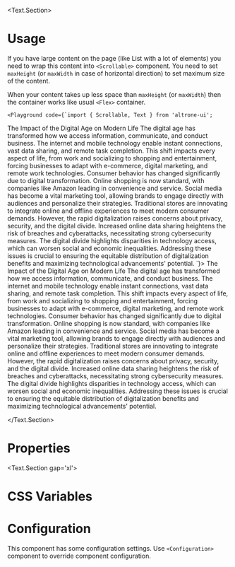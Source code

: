 
<BluePrint title="Scrollable" description="This component is used to display large content inside a container with scrollbars" />

<Text.Section>
# Usage

  If you have large content on the page (like List with a lot of elements) you need to wrap this content into `<Scrollable>` component.
  You need to set `maxHeight` (or `maxWidth` in case of horizontal direction) to set maximum size of the content.

  When your content takes up less space than `maxHeight` (or `maxWidth`) then the container works like usual `<Flex>` container.

    <Playground code={`import { Scrollable, Text } from 'altrone-ui';

<Scrollable maxHeight="300px">
  <Text>
    <Text.Heading role="heading">The Impact of the Digital Age on Modern Life</Text.Heading>
    <Text.Paragraph>
      The digital age has transformed how we <Text.Inline highlighted>access information</Text.Inline>, <Text.Inline highlighted>communicate</Text.Inline>, and <Text.Inline highlighted>conduct business</Text.Inline>. The internet and mobile technology enable instant connections, vast data sharing, and remote task completion. This shift impacts every aspect of life, from work and socializing to shopping and entertainment, forcing businesses to adapt with e-commerce, digital marketing, and remote work technologies.
    </Text.Paragraph>
    <Text.Paragraph>
      Consumer behavior has changed significantly due to digital transformation. Online shopping is now standard, with companies like Amazon leading in convenience and service. Social media has become a vital marketing tool, allowing brands to engage directly with audiences and personalize their strategies. Traditional stores are innovating to integrate online and offline experiences to meet modern consumer demands.
    </Text.Paragraph>
    <Text.Paragraph>
      However, the rapid digitalization raises concerns about privacy, security, and the digital divide. Increased online data sharing heightens the risk of breaches and cyberattacks, necessitating strong cybersecurity measures. The digital divide highlights disparities in technology access, which can worsen social and economic inequalities. Addressing these issues is crucial to ensuring the equitable distribution of digitalization benefits and maximizing technological advancements' potential.
    </Text.Paragraph>
  </Text>
</Scrollable>
`}>
      <Text>
        <Text.Heading role="heading">The Impact of the Digital Age on Modern Life</Text.Heading>
        <Text.Paragraph>
          The digital age has transformed how we <Text.Inline highlighted>access information</Text.Inline>, <Text.Inline highlighted>communicate</Text.Inline>, and <Text.Inline highlighted>conduct business</Text.Inline>. The internet and mobile technology enable instant connections, vast data sharing, and remote task completion. This shift impacts every aspect of life, from work and socializing to shopping and entertainment, forcing businesses to adapt with e-commerce, digital marketing, and remote work technologies.
        </Text.Paragraph>
        <Text.Paragraph>
          Consumer behavior has changed significantly due to digital transformation. Online shopping is now standard, with companies like Amazon leading in convenience and service. Social media has become a vital marketing tool, allowing brands to engage directly with audiences and personalize their strategies. Traditional stores are innovating to integrate online and offline experiences to meet modern consumer demands.
        </Text.Paragraph>
        <Text.Paragraph>
          However, the rapid digitalization raises concerns about privacy, security, and the digital divide. Increased online data sharing heightens the risk of breaches and cyberattacks, necessitating strong cybersecurity measures. The digital divide highlights disparities in technology access, which can worsen social and economic inequalities. Addressing these issues is crucial to ensuring the equitable distribution of digitalization benefits and maximizing technological advancements' potential.
        </Text.Paragraph>
      </Text>
    </Playground>

</Text.Section>

# Properties

<PropertiesTable title="Properties" data={ScrollableProps} />

<Text.Section gap='xl'>
  # CSS Variables
  <CSSVariablesList data={ScrollableCSSVariables} />
</Text.Section>

# Configuration

This component has some configuration settings. Use `<Configuration>` component to override component configuration.

<ConfigTable filter="scrollable." />